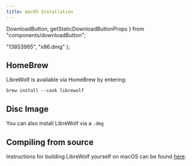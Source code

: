 ```yaml
---
title: macOS Installation
---
```


  DownloadButton,
  getStaticDownloadButtonProps
} from "components/downloadButton";

  "13853965",
  "x86.dmg"
);

<InstallationHeader />

## HomeBrew

LibreWolf is available via HomeBrew by entering:

```
brew install --cask librewolf
```

## Disc Image

You can also install LibreWolf via a `.dmg`

<DownloadButton />

## Compiling from source

Instructions for building LibreWolf yourself on macOS can be found
[here](https://gitlab.com/librewolf-community/browser/macos/-/blob/master/build_guide.md).
